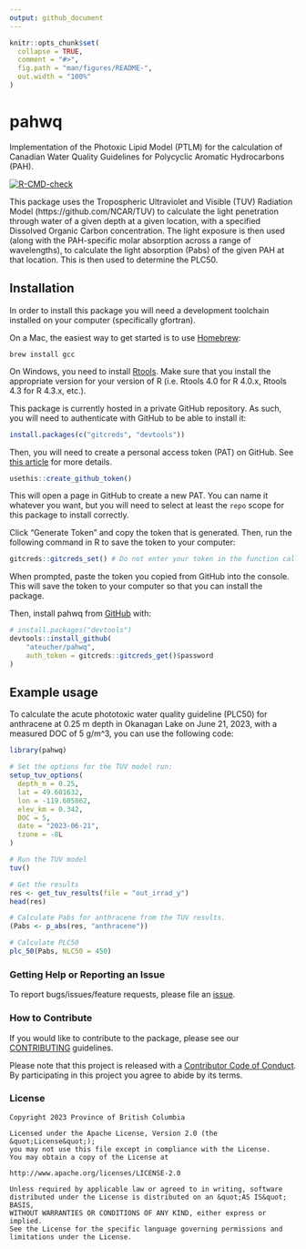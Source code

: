```yaml
---
output: github_document
---
```


<!-- README.md is generated from README.Rmd. Please edit that file -->

```r
knitr::opts_chunk$set(
  collapse = TRUE,
  comment = "#>",
  fig.path = "man/figures/README-",
  out.width = "100%"
)
```

# pahwq

Implementation of the Photoxic Lipid Model (PTLM) for the calculation of Canadian 
Water Quality Guidelines for Polycyclic Aromatic Hydrocarbons (PAH).

<!-- badges: start -->
[![R-CMD-check](https://github.com/ateucher/pahwq/actions/workflows/R-CMD-check.yaml/badge.svg)](https://github.com/ateucher/pahwq/actions/workflows/R-CMD-check.yaml)
<!-- badges: end -->

This package uses the Tropospheric Ultraviolet and Visible (TUV) Radiation Model (https://github.com/NCAR/TUV)
to calculate the light penetration through water of a given depth at a given location, with a specified Dissolved Organic Carbon concentration. The light exposure is then used (along with the PAH-specific molar absorption across a range of wavelengths), to calculate the light absorption (Pabs) of the given PAH at that location. This is then used to determine the PLC50.

## Installation

In order to install this package you will need a development toolchain installed
on your computer (specifically gfortran).

On a Mac, the easiest way to get started is to use [Homebrew](https://brew.sh/):

```
brew install gcc
```

On Windows, you need to install [Rtools](https://cran.r-project.org/bin/windows/Rtools/).
Make sure that you install the appropriate version for your version of R 
(i.e. Rtools 4.0 for R 4.0.x, Rtools 4.3 for R 4.3.x, etc.).

This package is currently hosted in a private GitHub repository. As such, you will
need to authenticate with GitHub to be able to install it:

```r
install.packages(c("gitcreds", "devtools"))
```

Then, you will need to create a personal access token (PAT) on GitHub. See [this article](https://happygitwithr.com/https-pat) for more details.
```r
usethis::create_github_token()
```
This will open a page in GitHub to create a new PAT. You can name it whatever you want, but you will need to select at least the `repo` scope for this package to install correctly.

Click "Generate Token" and copy the token that is generated. Then, run the following command in R to save the token to your computer:

```r
gitcreds::gitcreds_set() # Do not enter your token in the function call, you will be prompted for it.
```

When prompted, paste the token you copied from GitHub into the console. This will save the token to your computer so that you can install the package.

Then, install pahwq from [GitHub](https://github.com/) with:

``` r
# install.packages("devtools")
devtools::install_github(
    "ateucher/pahwq", 
    auth_token = gitcreds::gitcreds_get()$password
)
```

## Example usage

To calculate the acute phototoxic water quality guideline (PLC50) for anthracene at 0.25 m depth in Okanagan Lake on June 21, 2023, with a measured DOC of 5 g/m^3, you can use the following code:

```r
library(pahwq)

# Set the options for the TUV model run:
setup_tuv_options(
  depth_m = 0.25,
  lat = 49.601632,
  lon = -119.605862,
  elev_km = 0.342,
  DOC = 5,
  date = "2023-06-21",
  tzone = -8L
)

# Run the TUV model
tuv()

# Get the results
res <- get_tuv_results(file = "out_irrad_y")
head(res)

# Calculate Pabs for anthracene from the TUV results.
(Pabs <- p_abs(res, "anthracene"))

# Calculate PLC50
plc_50(Pabs, NLC50 = 450)
```

### Getting Help or Reporting an Issue

To report bugs/issues/feature requests, please file an [issue](https://github.com/bcgov/pahwq/issues/).

### How to Contribute

If you would like to contribute to the package, please see our 
[CONTRIBUTING](CONTRIBUTING.md) guidelines.

Please note that this project is released with a [Contributor Code of Conduct](CODE_OF_CONDUCT.md). By participating in this project you agree to abide by its terms.

### License

```
Copyright 2023 Province of British Columbia

Licensed under the Apache License, Version 2.0 (the &quot;License&quot;);
you may not use this file except in compliance with the License.
You may obtain a copy of the License at

http://www.apache.org/licenses/LICENSE-2.0

Unless required by applicable law or agreed to in writing, software distributed under the License is distributed on an &quot;AS IS&quot; BASIS,
WITHOUT WARRANTIES OR CONDITIONS OF ANY KIND, either express or implied.
See the License for the specific language governing permissions and limitations under the License.
```
